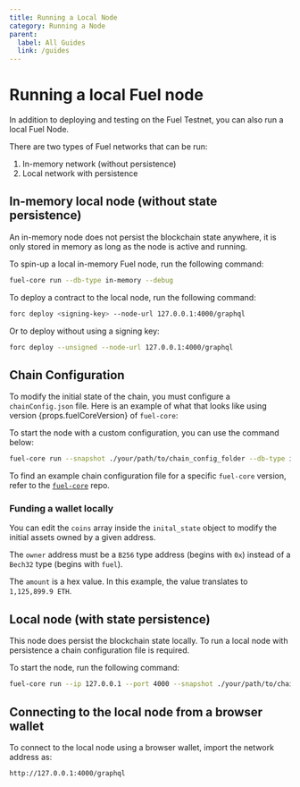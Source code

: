 ```yaml
---
title: Running a Local Node
category: Running a Node
parent:
  label: All Guides
  link: /guides
---
```


# Running a local Fuel node

In addition to deploying and testing on the Fuel Testnet, you can also run a local Fuel Node.

There are two types of Fuel networks that can be run:

1. In-memory network (without persistence)
2. Local network with persistence

## In-memory local node (without state persistence)

An in-memory node does not persist the blockchain state anywhere, it is only stored in memory as long as the node is active and running.

To spin-up a local in-memory Fuel node, run the following command:

```sh
fuel-core run --db-type in-memory --debug
```

To deploy a contract to the local node, run the following command:

```sh
forc deploy <signing-key> --node-url 127.0.0.1:4000/graphql
```

Or to deploy without using a signing key:

```sh
forc deploy --unsigned --node-url 127.0.0.1:4000/graphql
```

## Chain Configuration

To modify the initial state of the chain, you must configure a `chainConfig.json` file.
Here is an example of what that looks like using version {props.fuelCoreVersion} of `fuel-core`:

To start the node with a custom configuration, you can use the command below:

```sh
fuel-core run --snapshot ./your/path/to/chain_config_folder --db-type in-memory --debug
```

To find an example chain configuration file for a specific `fuel-core` version, refer to the [`fuel-core`](https://github.com/FuelLabs/fuel-core/tree/v0.22.0/deployment/scripts/chainspec) repo.

### Funding a wallet locally

You can edit the `coins` array inside the `inital_state` object to modify the initial assets owned by a given address.

The `owner` address must be a `B256` type address (begins with `0x`) instead of a `Bech32` type (begins with `fuel`).

The `amount` is a hex value. In this example, the value translates to `1,125,899.9 ETH`.

## Local node (with state persistence)

This node does persist the blockchain state locally.
To run a local node with persistence a chain configuration file is required.

To start the node, run the following command:

```sh
fuel-core run --ip 127.0.0.1 --port 4000 --snapshot ./your/path/to/chain_config_folder --db-path ./.fueldb --debug
```

## Connecting to the local node from a browser wallet

To connect to the local node using a browser wallet, import the network address as:

```sh
http://127.0.0.1:4000/graphql
```
